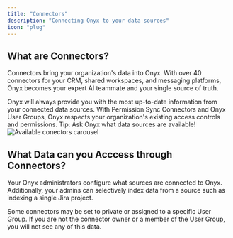 ```yaml
---
title: "Connectors"
description: "Connecting Onyx to your data sources"
icon: "plug"
---
```


## What are Connectors?

Connectors bring your organization's data into Onyx. With over 40 connectors for your CRM, shared workspaces,
and messaging platforms, Onyx becomes your expert AI teammate and your single source of truth.

<Card title="Reliable and Consistent Results" icon="handshake">
  Onyx will always provide you with the most up-to-date information from your connected data sources.
</Card>

<Card title="Permission-Aware" icon="shield-check">
  With Permission Sync Connectors and Onyx User Groups,
  Onyx respects your organization's existing access controls and permissions.
</Card>

<Tip>
  Tip: Ask Onyx what data sources are available!
</Tip>

<img className="rounded-image" src="/assets/overview/GENERIC_PLACEHOLDER.png" alt="Available conectors carousel" />

## What Data can you Acccess through Connectors?

Your Onyx administrators configure what sources are connected to Onyx. Additionally,
your admins can selectively index data from a source such as indexing a single Jira project.

Some connectors may be set to private or assigned to a specific User Group.
If you are not the connector owner or a member of the User Group, you will not see any of this data.

<CardGroup columns={2}>
  <Card title="Admins: Configure Your First Connector" icon="wrench" href="/admin/getting_started/connectors" horizontal/>
    <Card title="Users: Ask Onyx What Data is Available" icon="comment-dots" href="/overview/core_features/chat" horizontal/>
</CardGroup>
